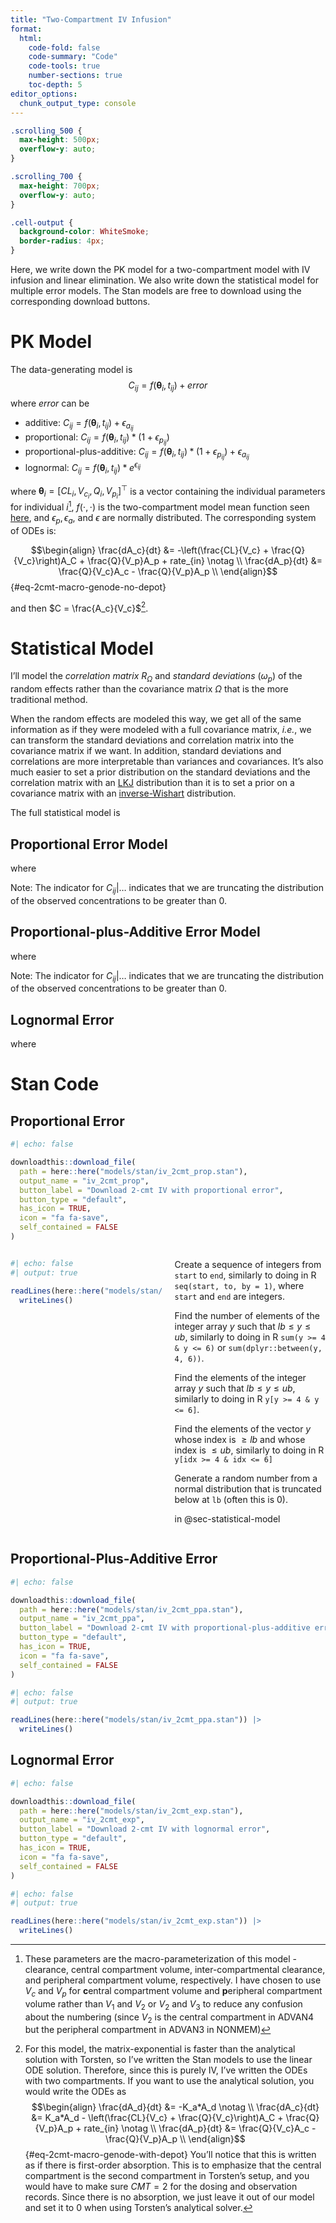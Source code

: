 ```yaml
---
title: "Two-Compartment IV Infusion"
format:
  html:
    code-fold: false  
    code-summary: "Code"
    code-tools: true
    number-sections: true
    toc-depth: 5
editor_options: 
  chunk_output_type: console
---
```


```css
.scrolling_500 {
  max-height: 500px;
  overflow-y: auto;
}

.scrolling_700 {
  max-height: 700px;
  overflow-y: auto;
}

.cell-output {
  background-color: WhiteSmoke;
  border-radius: 4px;
}
```

Here, we write down the PK model for a two-compartment model with IV infusion 
and linear elimination. We also write down the statistical model for multiple 
error models. The Stan models are free to download using the corresponding 
download buttons. 

# PK Model

The data-generating model is 
$$C_{ij} = f(\mathbf{\theta}_i, t_{ij}) + error$$
where $error$ can be

*  additive: $C_{ij} = f(\mathbf{\theta}_i, t_{ij}) + \epsilon_{a_{ij}}$
*  proportional: $C_{ij} = f(\mathbf{\theta}_i, t_{ij})*\left( 1 + \epsilon_{p_{ij}} \right)$
*  proportional-plus-additive: $C_{ij} = f(\mathbf{\theta}_i, t_{ij})*\left( 1 + \epsilon_{p_{ij}} \right) + \epsilon_{a_{ij}}$
*  lognormal: $C_{ij} = f(\mathbf{\theta}_i, t_{ij})*e^{\epsilon_{ij}}$

where $\mathbf{\theta}_i = \left[CL_i, \, V_{c_i}, \, Q_i, \,V_{p_i}\right]^\top$ 
is a vector containing the individual parameters for individual $i$[^poppk-4], 
$f(\cdot, \cdot)$ is the two-compartment model mean function seen [here](https://r-forge.r-project.org/scm/viewvc.php/*checkout*/PFIM3.2.2/PFIM_PKPD_library.pdf?root=pkpd), and $\epsilon_p, \epsilon_a,$ and $\epsilon$ are normally distributed. The
corresponding system of ODEs is:

[^poppk-4]: These parameters are the macro-parameterization of this model - 
clearance, central compartment volume, inter-compartmental clearance, and 
peripheral compartment volume, respectively. I have chosen to use $V_c$ and 
$V_p$ for **c**entral compartment volume and **p**eripheral compartment volume 
rather than $V_1$ and $V_2$ or $V_2$ and $V_3$ to reduce any confusion about the
numbering (since $V_2$ is the central compartment in ADVAN4 but the peripheral 
compartment in ADVAN3 in NONMEM)

$$\begin{align}
\frac{dA_c}{dt} &= -\left(\frac{CL}{V_c} + \frac{Q}{V_c}\right)A_C + \frac{Q}{V_p}A_p + rate_{in} \notag \\
\frac{dA_p}{dt} &= \frac{Q}{V_c}A_c - \frac{Q}{V_p}A_p \\
\end{align}$$ {#eq-2cmt-macro-genode-no-depot}

and then $C = \frac{A_c}{V_c}$[^poppk-5].

[^poppk-5]: For this model, the matrix-exponential is faster than the 
analytical solution with Torsten, so I've written the Stan models to use the 
linear ODE solution. Therefore, since this is purely IV, I've written the ODEs
with two compartments. If you want to use the analytical solution, you would 
write the ODEs as
$$\begin{align}
\frac{dA_d}{dt} &= -K_a*A_d \notag \\
\frac{dA_c}{dt} &= K_a*A_d - \left(\frac{CL}{V_c} + \frac{Q}{V_c}\right)A_C + \frac{Q}{V_p}A_p + rate_{in} \notag \\
\frac{dA_p}{dt} &= \frac{Q}{V_c}A_c - \frac{Q}{V_p}A_p \\
\end{align}$$ {#eq-2cmt-macro-genode-with-depot}
You'll notice that this is written as if there is first-order absorption. This 
is to emphasize that the central compartment is the second compartment in 
Torsten's setup, and you would have to make sure $CMT = 2$ for the dosing and 
observation records. Since there is no absorption, we just leave it out of our 
model and set it to 0 when using Torsten's analytical solver.

# Statistical Model {#sec-statistical-model}

I'll model the *correlation matrix* $R_{\Omega}$ and *standard deviations* 
($\omega_p$) of the random effects rather than the covariance matrix $\Omega$ 
that is the more traditional method. 

\begin{align}
\Omega &=
\begin{pmatrix}
\omega^2_{CL} & \omega_{CL, V_c} & \omega_{CL, Q} & \omega_{CL, V_p} \\
\omega_{CL, V_c} & \omega^2_{V_c} & \omega_{V_c, Q} & \omega_{V_c, V_p} \\
\omega_{CL, Q} & \omega_{V_c, Q} & \omega^2_{Q} & \omega_{Q, V_p} \\
\omega_{CL, V_p} & \omega_{V_c, V_p} & \omega_{Q, V_p} & \omega^2_{V_p} \\
\end{pmatrix} \\
&= \begin{pmatrix}
\omega_{CL} & 0 & 0 & 0 \\
0 & \omega_{V_c} & 0 & 0 \\
0 & 0 & \omega_{Q} & 0 \\
0 & 0 & 0 & \omega_{V_p} \\
\end{pmatrix} \mathbf{R_{\Omega}}
\begin{pmatrix}
\omega_{CL} & 0 & 0 & 0 \\
0 & \omega_{V_c} & 0 & 0 \\
0 & 0 & \omega_{Q} & 0 \\
0 & 0 & 0 & \omega_{V_p} \\
\end{pmatrix} \\
&= \begin{pmatrix}
\omega_{CL} & 0 & 0 & 0 \\
0 & \omega_{V_c} & 0 & 0 \\
0 & 0 & \omega_{Q} & 0 \\
0 & 0 & 0 & \omega_{V_p} \\
\end{pmatrix}
\begin{pmatrix}
1 & \rho_{CL, V_c} & \rho_{CL, Q} & \rho_{CL, V_p} \\
\rho_{CL, V_c} & 1 & \rho_{V_c, Q} & \rho_{V_c, V_p} \\
\rho_{CL, Q} & \rho_{V_c, Q} & 1 & \rho_{Q, V_p} \\
\rho_{CL, V_p} & \rho_{V_c, V_p} & \rho_{Q, V_p} & 1 \\
\end{pmatrix}
\begin{pmatrix}
\omega_{CL} & 0 & 0 & 0 \\
0 & \omega_{V_c} & 0 & 0 \\
0 & 0 & \omega_{Q} & 0 \\
0 & 0 & 0 & \omega_{V_p} \\
\end{pmatrix}
\end{align} 

When the random effects are modeled this way, we get all of the same information
as if they were modeled with a full covariance matrix, *i.e.*, we can transform
the standard deviations and correlation matrix into the covariance matrix if we 
want. In addition, standard deviations and correlations are more interpretable
than variances and covariances. It's also much easier to set a prior 
distribution on the standard deviations and the correlation matrix with an 
[LKJ](https://en.wikipedia.org/wiki/Lewandowski-Kurowicka-Joe_distribution) 
distribution than it is to set a prior on a covariance matrix with an 
[inverse-Wishart](https://en.wikipedia.org/wiki/Inverse-Wishart_distribution)
distribution.


The full statistical model is 


::: panel-tabset
## Proportional Error Model

\begin{align}
C_{ij} \mid \mathbf{TV}, \; \mathbf{\eta}_i, \; \mathbf{\Omega}, \; \sigma_p
&\sim Normal\left( f(\mathbf{\theta}_i, t_{ij}), \; \sigma_{ij} \right)
I(C_{ij} > 0) \notag \\
\mathbf{\eta}_i \; | \; \Omega &\sim Normal\left(
\begin{pmatrix}
0 \\ 0 \\ 0 \\ 0 \\
\end{pmatrix}
, \; \Omega\right) \notag \\
TVCL &\sim Lognormal\left(log\left(location_{TVCL}\right), scale_{TVCL}\right) \notag \\
TVVC &\sim Lognormal\left(log\left(location_{TVVC}\right), scale_{TVVC}\right) \notag \\
TVQ &\sim Lognormal\left(log\left(location_{TVQ}\right), scale_{TVQ}\right) \notag \\
TVVP &\sim Lognormal\left(log\left(location_{TVVP}\right), scale_{TVVP}\right) \notag \\
\omega_{CL} &\sim Half-Normal(0, scale_{\omega_{CL}}) \notag \\
\omega_{V_c} &\sim Half-Normal(0, scale_{\omega_{V_c}}) \notag \\
\omega_{Q} &\sim Half-Normal(0, scale_{\omega_{Q}}) \notag \\
\omega_{V_p} &\sim Half-Normal(0, scale_{\omega_{V_p}}) \notag \\
R_{\Omega} &\sim LKJ(df_{R_{\Omega}}) \notag \\
\sigma_p &\sim Half-Normal(0, scale_{\sigma_p}) \\
\end{align}

where 
\begin{align}
\mathbf{TV} &=
\begin{pmatrix}
TVCL \\ TVVC \\ TVQ \\ TVVP \\
\end{pmatrix} \\
\mathbf{\theta}_i &=
\begin{pmatrix}
CL_i \\ V_{c_i} \\ Q_i \\ V_{p_i} \\
\end{pmatrix} =
\begin{pmatrix}
TVCL \times e^{\eta_{CL_i}} \\ TVVC \times e^{\eta_{V_{c_i}}} \\ TVQ \times e^{\eta_{Q_i}} \\ TVVP \times e^{\eta_{V_{p_i}}} \\
\end{pmatrix} \\
\mathbf{\eta}_i &=
\begin{pmatrix}
\eta_{CL_i} \\ \eta_{V_{c_i}} \\ \eta_{Q_i} \\ \eta_{V_{p_i}} \\
\end{pmatrix} \\
\sigma_{ij} &= f(\mathbf{\theta}_i, t_{ij})\sigma^2_p  \\
\end{align}

Note: The indicator for $C_{ij} | \ldots$ indicates that we are truncating the 
distribution of the observed concentrations to be greater than 0.


## Proportional-plus-Additive Error Model

\begin{align}
C_{ij} \mid \mathbf{TV}, \; \mathbf{\eta}_i, \; \mathbf{\Omega}, \; \mathbf{\Sigma}
&\sim Normal\left( f(\mathbf{\theta}_i, t_{ij}), \; \sigma_{ij} \right)
I(C_{ij} > 0) \notag \\
\mathbf{\eta}_i \; | \; \Omega &\sim Normal\left(
\begin{pmatrix}
0 \\ 0 \\ 0 \\ 0 \\
\end{pmatrix}
, \; \Omega\right) \notag \\
TVCL &\sim Lognormal\left(log\left(location_{TVCL}\right), scale_{TVCL}\right) \notag \\
TVVC &\sim Lognormal\left(log\left(location_{TVVC}\right), scale_{TVVC}\right) \notag \\
TVQ &\sim Lognormal\left(log\left(location_{TVQ}\right), scale_{TVQ}\right) \notag \\
TVVP &\sim Lognormal\left(log\left(location_{TVVP}\right), scale_{TVVP}\right) \notag \\
\omega_{CL} &\sim Half-Normal(0, scale_{\omega_{CL}}) \notag \\
\omega_{V_c} &\sim Half-Normal(0, scale_{\omega_{V_c}}) \notag \\
\omega_{Q} &\sim Half-Normal(0, scale_{\omega_{Q}}) \notag \\
\omega_{V_p} &\sim Half-Normal(0, scale_{\omega_{V_p}}) \notag \\
R_{\Omega} &\sim LKJ(df_{R_{\Omega}}) \notag \\
\sigma_p &\sim Half-Normal(0, scale_{\sigma_p}) \\
\sigma_a &\sim Half-Normal(0, scale_{\sigma_a}) \\
R_{\Sigma} &\sim LKJ(df_{R_{\Sigma}}) \notag \\
\end{align}

where 
\begin{align}
\mathbf{TV} &=
\begin{pmatrix}
TVCL \\ TVVC \\ TVQ \\ TVVP \\
\end{pmatrix} \\
\mathbf{\theta}_i &=
\begin{pmatrix}
CL_i \\ V_{c_i} \\ Q_i \\ V_{p_i} \\
\end{pmatrix} =
\begin{pmatrix}
TVCL \times e^{\eta_{CL_i}} \\ TVVC \times e^{\eta_{V_{c_i}}} \\ TVQ \times e^{\eta_{Q_i}} \\ TVVP \times e^{\eta_{V_{p_i}}} \\
\end{pmatrix} \\
\mathbf{\eta}_i &=
\begin{pmatrix}
\eta_{CL_i} \\ \eta_{V_{c_i}} \\ \eta_{Q_i} \\ \eta_{V_{p_i}} \\
\end{pmatrix} \\
\mathbf{\Sigma} &=
\begin{pmatrix}
\sigma^2_{p} & \rho_{p,a}\sigma_{p}\sigma_{a} \\
\rho_{p,a}\sigma_{p}\sigma_{a} & \sigma^2_{z} \\
\end{pmatrix} \\
\sigma_{ij} &= \sqrt{f(\mathbf{\theta}_i, t_{ij})^2\sigma^2_p + \sigma^2_a + 2f(\mathbf{\theta}_i, t_{ij})\rho_{p,a}\sigma_{p}\sigma_{a}} \\
\end{align}

Note: The indicator for $C_{ij} | \ldots$ indicates that we are truncating the 
distribution of the observed concentrations to be greater than 0.

## Lognormal Error

\begin{align}
C_{ij} \mid \mathbf{TV}, \; \mathbf{\eta}_i, \; \mathbf{\Omega}, \; \sigma
&\sim Lognormal\left( log\left(f(\mathbf{\theta}_i, t_{ij})\right), \; \sigma \right)
\notag \\
\mathbf{\eta}_i \; | \; \Omega &\sim Normal\left(
\begin{pmatrix}
0 \\ 0 \\ 0 \\ 0 \\
\end{pmatrix}
, \; \Omega\right) \notag \\
TVCL &\sim Lognormal\left(log\left(location_{TVCL}\right), scale_{TVCL}\right) \notag \\
TVVC &\sim Lognormal\left(log\left(location_{TVVC}\right), scale_{TVVC}\right) \notag \\
TVQ &\sim Lognormal\left(log\left(location_{TVQ}\right), scale_{TVQ}\right) \notag \\
TVVP &\sim Lognormal\left(log\left(location_{TVVP}\right), scale_{TVVP}\right) \notag \\
\omega_{CL} &\sim Half-Normal(0, scale_{\omega_{CL}}) \notag \\
\omega_{V_c} &\sim Half-Normal(0, scale_{\omega_{V_c}}) \notag \\
\omega_{Q} &\sim Half-Normal(0, scale_{\omega_{Q}}) \notag \\
\omega_{V_p} &\sim Half-Normal(0, scale_{\omega_{V_p}}) \notag \\
R_{\Omega} &\sim LKJ(df_{R_{\Omega}}) \notag \\
\sigma &\sim Half-Normal(0, scale_{\sigma}) \\
\end{align}

where 
\begin{align}
\mathbf{TV} &=
\begin{pmatrix}
TVCL \\ TVVC \\ TVQ \\ TVVP \\
\end{pmatrix} \\
\mathbf{\theta}_i &=
\begin{pmatrix}
CL_i \\ V_{c_i} \\ Q_i \\ V_{p_i} \\
\end{pmatrix} =
\begin{pmatrix}
TVCL \times e^{\eta_{CL_i}} \\ TVVC \times e^{\eta_{V_{c_i}}} \\ TVQ \times e^{\eta_{Q_i}} \\ TVVP \times e^{\eta_{V_{p_i}}} \\
\end{pmatrix} \\
\mathbf{\eta}_i &=
\begin{pmatrix}
\eta_{CL_i} \\ \eta_{V_{c_i}} \\ \eta_{Q_i} \\ \eta_{V_{p_i}} \\
\end{pmatrix} \\
\end{align}


:::


# Stan Code

## Proportional Error

```r
#| echo: false

downloadthis::download_file(
  path = here::here("models/stan/iv_2cmt_prop.stan"),
  output_name = "iv_2cmt_prop",
  button_label = "Download 2-cmt IV with proportional error",
  button_type = "default",
  has_icon = TRUE,
  icon = "fa fa-save",
  self_contained = FALSE
)

```

::::{.scrolling_700}

::: {.columns}

::: {.column width="50%"}

:::{.cell-output}

```r
#| echo: false
#| output: true

readLines(here::here("models/stan/iv_2cmt_prop.stan")) |>
  writeLines()

```

:::

:::

::: {.column width="50%"}

Create a sequence of integers from ```start``` to ```end```, similarly to doing
in R ```seq(start, to, by = 1)```, where ```start``` and ```end``` are integers. 

Find the number of elements of the integer array $y$ such that 
$lb \leq y \leq ub$, similarly to doing in R ```sum(y >= 4 & y <= 6)``` or ```sum(dplyr::between(y, 4, 6))```.

Find the elements of the integer array $y$ such that $lb \leq y \leq ub$, 
similarly to doing in R ```y[y >= 4 & y <= 6]```.

Find the elements of the vector $y$ whose index is $\geq lb$ and whose index is 
$\leq ub$, similarly to doing in R ```y[idx >= 4 & idx <= 6]```

Generate a random number from a normal distribution that is truncated below at
```lb``` (often this is 0).

in @sec-statistical-model

:::

:::

::::

## Proportional-Plus-Additive Error

```r
#| echo: false

downloadthis::download_file(
  path = here::here("models/stan/iv_2cmt_ppa.stan"),
  output_name = "iv_2cmt_ppa",
  button_label = "Download 2-cmt IV with proportional-plus-additive error",
  button_type = "default",
  has_icon = TRUE,
  icon = "fa fa-save",
  self_contained = FALSE
)

```

::::{.scrolling_700}

:::{.cell-output}

```r
#| echo: false
#| output: true

readLines(here::here("models/stan/iv_2cmt_ppa.stan")) |>
  writeLines()

```

:::

::::

## Lognormal Error

```r
#| echo: false

downloadthis::download_file(
  path = here::here("models/stan/iv_2cmt_exp.stan"),
  output_name = "iv_2cmt_exp",
  button_label = "Download 2-cmt IV with lognormal error",
  button_type = "default",
  has_icon = TRUE,
  icon = "fa fa-save",
  self_contained = FALSE
)

```

::::{.scrolling_700}

:::{.cell-output}

```r
#| echo: false
#| output: true

readLines(here::here("models/stan/iv_2cmt_exp.stan")) |>
  writeLines()

```

:::

::::